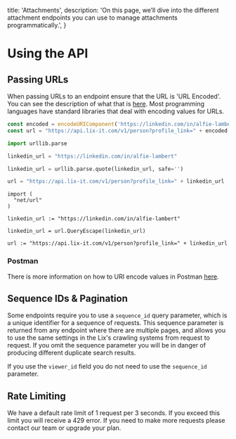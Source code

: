   title: 'Attachments',
  description:
    'On this page, we’ll dive into the different attachment endpoints you can use to manage attachments programmatically.',
}

# Using the API

## Passing URLs
When passing URLs to an endpoint ensure that the URL is 'URL Encoded'. You can see the description of what that is [here](https://developer.mozilla.org/en-US/docs/Glossary/percent-encoding). Most programming languages have standard libraries that deal with encoding values for URLs.

```javascript
const encoded = encodeURIComponent('https://linkedin.com/in/alfie-lambert');
const url = "https://api.lix-it.com/v1/person?profile_link=" + encoded;
```

```python
import urllib.parse

linkedin_url = "https://linkedin.com/in/alfie-lambert"

linkedin_url = urllib.parse.quote(linkedin_url, safe='')

url = "https://api.lix-it.com/v1/person?profile_link=" + linkedin_url
```

```
import (
  "net/url"
)

linkedin_url := "https://linkedin.com/in/alfie-lambert"

linkedin_url = url.QueryEscape(linkedin_url)

url := "https://api.lix-it.com/v1/person?profile_link=" + linkedin_url
```

### Postman
There is more information on how to URI encode values in Postman [here](https://learning.postman.com/docs/sending-requests/requests/#sending-parameters).

## Sequence IDs & Pagination

Some endpoints require you to use a `sequence_id` query parameter, which is a unique identifier for a sequence of requests. This sequence parameter is returned from any endpoint where there are multiple pages, and allows you to use the same settings in the Lix's crawling systems from request to request. If you omit the sequence parameter you will be in danger of producing different duplicate search results.

If you use the `viewer_id` field you do not need to use the `sequence_id` parameter.

## Rate Limiting

We have a default rate limit of 1 request per 3 seconds. If you exceed this limit you will receive a 429 error. If you need to make more requests please contact our team or upgrade your plan.